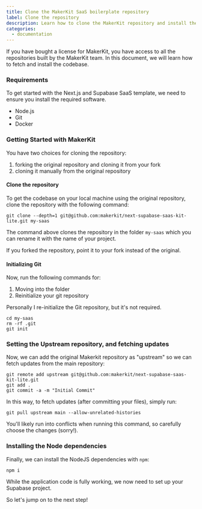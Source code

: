 ```yaml
---
title: Clone the MakerKit SaaS boilerplate repository
label: Clone the repository
description: Learn how to clone the MakerKit repository and install the NodeJS dependencies.
categories:
  - documentation
---
```


If you have bought a license for MakerKit, you have access to all the
repositories built by the MakerKit team. In this document, we will learn how
to fetch and install the codebase.

### Requirements

To get started with the Next.js and Supabase SaaS template, we need to ensure
you install the required software.

- Node.js
- Git
- Docker

### Getting Started with MakerKit

You have two choices for cloning the repository:

1. forking the original repository and cloning it from your fork
2. cloning it manually from the original repository

#### Clone the repository

To get the codebase on your local machine using the original repository, clone the repository with the
following command:

```
git clone --depth=1 git@github.com:makerkit/next-supabase-saas-kit-lite.git my-saas
```

The command above clones the repository in the folder `my-saas` which
you can rename it with the name of your project.

If you forked the repository, point it to your fork instead of the original.

#### Initializing Git

Now, run the following commands for:

1. Moving into the folder
2. Reinitialize your git repository

Personally I re-initialize the Git repository, but it's not required.

```
cd my-saas
rm -rf .git
git init
```

### Setting the Upstream repository, and fetching updates

Now, we can add the original Makerkit repository as "upstream" so we can fetch updates from the main repository:

```
git remote add upstream git@github.com:makerkit/next-supabase-saas-kit-lite.git
git add .
git commit -a -m "Initial Commit"
```

In this way, to fetch updates (after committing your files), simply run:

```
git pull upstream main --allow-unrelated-histories
```

You'll likely run into conflicts when running this command, so carefully choose the changes (sorry!).

### Installing the Node dependencies

Finally, we can install the NodeJS dependencies with `npm`:

```
npm i
```

While the application code is fully working, we now need to set up your Supabase
project.

So let's jump on to the next step!
